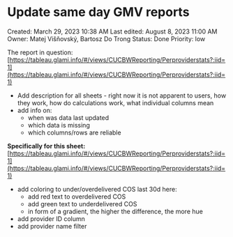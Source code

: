 # Update same day GMV reports

Created: March 29, 2023 10:38 AM
Last edited: August 8, 2023 11:00 AM
Owner: Matej Višňovský, Bartosz Do Trong
Status: Done
Priority: low

The report in question:
[https://tableau.glami.info/#/views/CUCBWReporting/Perproviderstats?:iid=1](https://tableau.glami.info/#/views/CUCBWReporting/Perproviderstats?:iid=1)

- Add description for all sheets - right now it is not apparent to users, how they work, how do calculations work, what individual columns mean
- add info on:
    - when was data last updated
    - which data is missing
    - which columns/rows are reliable

**Specifically for this sheet:** [https://tableau.glami.info/#/views/CUCBWReporting/Perproviderstats?:iid=1](https://tableau.glami.info/#/views/CUCBWReporting/Perproviderstats?:iid=1)

- add coloring to under/overdelivered COS last 30d here:
    - add red text to overdelivered COS
    - add green text to underdelivered COS
    - in form of a gradient, the higher the difference, the more hue
- add provider ID column
- add provider name filter